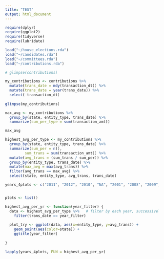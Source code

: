 ```yaml
---
title: "TEST"
output: html_document
---
```



```r
require(dplyr)
require(ggplot2)
require(tidyverse)
require(lubridate)

load("~/house_elections.rda")
load("~/candidates.rda")
load("~/committees.rda")
load("~/contributions.rda")
```



```r
# glimpse(contributions)

my_contributions <- contributions %>%
  mutate(trans_date = mdy(transaction_dt)) %>%
  mutate(trans_date = year(trans_date)) %>%
  select(-transaction_dt)
  
glimpse(my_contributions)
```


```r
max_avg <- my_contributions %>%
  group_by(state, entity_type, trans_date) %>%
  summarize(sum_per_type = sum(transaction_amt))

max_avg
```


```r
highest_avg_per_type <- my_contributions %>%
  group_by(state, entity_type, trans_date) %>%
  summarize(sum_per = n(),
         sum_trans = sum(transaction_amt)) %>%
  mutate(avg_trans = (sum_trans / sum_per)) %>%
  group_by(entity_type, trans_date) %>%
  mutate(max_avg = max(avg_trans)) %>%
  filter(avg_trans == max_avg) %>%
  select(state, entity_type, avg_trans, trans_date)
```


```r

years_4plots <- c("2011", "2012", "2010", "NA", "2001", "2008", "2009", "2013", "2014", "2007")


plots <- list()

highest_avg_per_yr <- function(year_filter) {
  data <- highest_avg_per_type %>%   # filter by each year, successively
    filter(trans_date == year_filter) 
  
  plot_try <- ggplot(data, aes(x=entity_type, y=avg_trans)) + 
    geom_point(aes(color=state)) +
    ggtitle(year_filter)
  
}

lapply(years_4plots, FUN = highest_avg_per_yr)


```